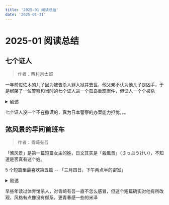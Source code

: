 ```yaml
---
title: '2025-01 阅读总结'
date: '2025-01-31'
---
```


# 2025-01 阅读总结

## 七个证人

> 作者：西村京太郎

一年前佐佐木的儿子因为被告杀人罪入狱并去世，他父亲不认为他儿子是凶手，于是绑架了一位警察和当时的七个证人进一个孤岛重现案件，但证人一个个被杀

<details>
  <summary>剧透</summary>

  凶手不是佐佐木的儿子，凶手是证人之一，他和被害者是老乡关系，想问他找工作然后冲动杀人，酒吧老板娘一同作伪证

</details>

七个证人没一个不在撒谎的，真为日本警察的办案能力担忧。。。

## 煞风景的早间首班车

> 作者：青崎有吾

「煞风景」是第一篇短篇女主的姓，日文其实是「殺風景」（さっぷうけい），不知道是否真有这个姓。

5 个短篇里最喜欢第五篇 -- 「三月四日，下午两点半的密室」

<details>
  <summary>剧透</summary>

  1. 煞风景的早间首班车

  男主和女主同班不熟，都乘上了最早的列车，男主是为了不参与演剧部拍摄制造不在场证明，女主是为了帮朋友报仇去调查公园

  2. 甜瓜汽水工厂

  男主提出一个设计方案，意外的小时候的玩伴不同意他的方案，认为另一个好，另一个同伴也翻脸说男主的方案不行。最后发现玩伴是色盲，不愿主动说出来

  3. 梦之国没有摩天轮

  男主是部长，退部前最后一次活动和社团另一个男的一起去了摩天轮，实际上是此人估计制造的机会，为了让男主发现他喜欢的人已经有男友了

  4. 弃猫和兄妹吵架

  男主和女主是兄妹，但是父母离异他们不住在一起了，女主想让男主收留流浪猫，但男主不同意，说父亲要再婚，新妈妈对猫过敏，实际上这个猫原本就是男主抛弃的，原因倒是没错，他父亲要结婚了导致的

  5. 三月四日，下午两点半的密室

  因感冒缺席高中毕业典礼的煤木户收到了同学草间的探访——她来送毕业证和纪念册。看着这个在班里特立独行的女生，草间一时无从开口。一起吃了慰藉的点心后，草间准备离开，却突然觉得煤木户可能在骗自己。结果欺骗的点是她为了保持形象，换到了她姐姐的房间

</details>

早些年读过体育馆杀人，对青崎有吾一直不怎么感冒，但这个短篇确实对他有所改观，风格有点像没有郁系，更青春感一些的米泽
